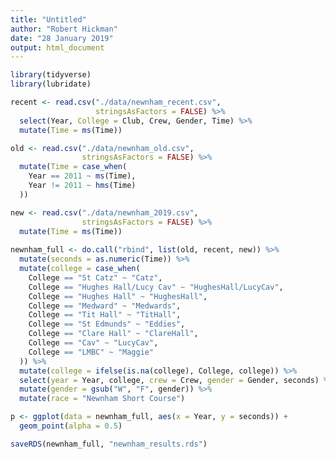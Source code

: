 ```yaml
---
title: "Untitled"
author: "Robert Hickman"
date: "28 January 2019"
output: html_document
---
```


```r
library(tidyverse)
library(lubridate)

```

```r
recent <- read.csv("./data/newnham_recent.csv",
                   stringsAsFactors = FALSE) %>%
  select(Year, College = Club, Crew, Gender, Time) %>%
  mutate(Time = ms(Time))

old <- read.csv("./data/newnham_old.csv",
                stringsAsFactors = FALSE) %>%
  mutate(Time = case_when(
    Year == 2011 ~ ms(Time),
    Year != 2011 ~ hms(Time)
  ))

new <- read.csv("./data/newnham_2019.csv",
                stringsAsFactors = FALSE) %>%
  mutate(Time = ms(Time))
 
newnham_full <- do.call("rbind", list(old, recent, new)) %>%
  mutate(seconds = as.numeric(Time)) %>%
  mutate(college = case_when(
    College == "St Catz" ~ "Catz",
    College == "Hughes Hall/Lucy Cav" ~ "HughesHall/LucyCav",
    College == "Hughes Hall" ~ "HughesHall",
    College == "Medward" ~ "Medwards",
    College == "Tit Hall" ~ "TitHall",
    College == "St Edmunds" ~ "Eddies",
    College == "Clare Hall" ~ "ClareHall",
    College == "Cav" ~ "LucyCav",
    College == "LMBC" ~ "Maggie"
  )) %>%
  mutate(college = ifelse(is.na(college), College, college)) %>%
  select(year = Year, college, crew = Crew, gender = Gender, seconds) %>%
  mutate(gender = gsub("W", "F", gender)) %>%
  mutate(race = "Newnham Short Course")

p <- ggplot(data = newnham_full, aes(x = Year, y = seconds)) +
  geom_point(alpha = 0.5)

saveRDS(newnham_full, "newnham_results.rds")
```



